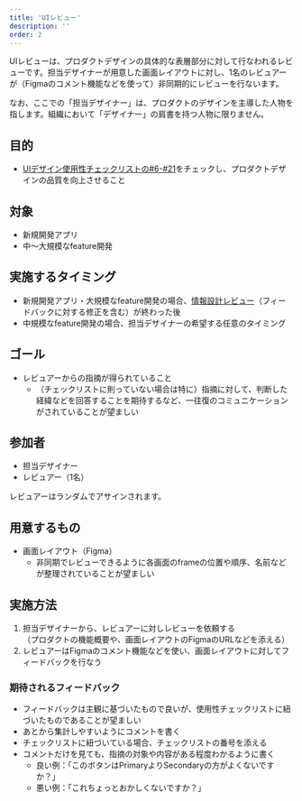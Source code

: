 ```yaml
---
title: 'UIレビュー'
description: ''
order: 2
---
```

UIレビューは、プロダクトデザインの具体的な表層部分に対して行なわれるレビューです。担当デザイナーが用意した画面レイアウトに対し、1名のレビュアーが（Figmaのコメント機能などを使って）非同期的にレビューを行ないます。

なお、ここでの「担当デザイナー」は、プロダクトのデザインを主導した人物を指します。組織において「デザイナー」の肩書を持つ人物に限りません。

## 目的
- [UIデザイン使用性チェックリストの#6-#21](/products/usability/usability-checklist/#h2-2)をチェックし、プロダクトデザインの品質を向上させること

## 対象

- 新規開発アプリ
- 中〜大規模なfeature開発

## 実施するタイミング
- 新規開発アプリ・大規模なfeature開発の場合、[情報設計レビュー](../ia-review/)（フィードバックに対する修正を含む）が終わった後
- 中規模なfeature開発の場合、担当デザイナーの希望する任意のタイミング

## ゴール
- レビュアーからの指摘が得られていること
  - （チェックリストに則っていない場合は特に）指摘に対して、判断した経緯などを回答することを期待するなど、一往復のコミュニケーションがされていることが望ましい

## 参加者
- 担当デザイナー
- レビュアー（1名）

レビュアーはランダムでアサインされます。

## 用意するもの
- 画面レイアウト（Figma）
  - 非同期でレビューできるように各画面のframeの位置や順序、名前などが整理されていることが望ましい

## 実施方法
1. 担当デザイナーから、レビュアーに対しレビューを依頼する  
（プロダクトの機能概要や、画面レイアウトのFigmaのURLなどを添える）
2. レビュアーはFigmaのコメント機能などを使い、画面レイアウトに対してフィードバックを行なう

### 期待されるフィードバック
- フィードバックは主観に基づいたもので良いが、使用性チェックリストに紐づいたものであることが望ましい
- あとから集計しやすいようにコメントを書く
- チェックリストに紐づいている場合、チェックリストの番号を添える
- コメントだけを見ても、指摘の対象や内容がある程度わかるように書く
  - 良い例：「このボタンはPrimaryよりSecondaryの方がよくないですか？」
  - 悪い例：「これちょっとおかしくないですか？」

